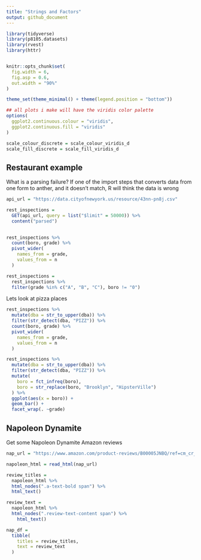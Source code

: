 ```yaml
---
title: "Strings and Factors"
output: github_document
---
```

```r
library(tidyverse)
library(p8105.datasets)
library(rvest)
library(httr)


knitr::opts_chunk$set(
  fig.width = 6,
  fig.asp = 0.6,
  out.width = "90%"
)

theme_set(theme_minimal() + theme(legend.position = "bottom"))

## all plots i make will have the viridis color palette
options(
  ggplot2.continuous.colour = "viridis",
  ggplot2.continuous.fill = "viridis"
)

scale_colour_discrete = scale_colour_viridis_d
scale_fill_discrete = scale_fill_viridis_d

```

## Restaurant example

What is a parsing failure?
If one of the import steps that converts data from one form to anther, and it doesn't match, R will think the data is wrong 
```r
api_url = "https://data.cityofnewyork.us/resource/43nn-pn8j.csv"

rest_inspections = 
  GET(api_url, query = list("$limit" = 50000)) %>% 
  content("parsed")
  
```

```r
rest_inspections %>%  
  count(boro, grade) %>% 
  pivot_wider(
    names_from = grade,
    values_from = n
  )
```

```r
rest_inspections = 
  rest_inspections %>% 
  filter(grade %in% c("A", "B", "C"), boro != "0")
```


Lets look at pizza places
```r
rest_inspections %>% 
  mutate(dba = str_to_upper(dba)) %>% 
  filter(str_detect(dba, "PIZZ")) %>% 
  count(boro, grade) %>% 
  pivot_wider(
    names_from = grade,
    values_from = n
  )
```


```r
rest_inspections %>% 
  mutate(dba = str_to_upper(dba)) %>% 
  filter(str_detect(dba, "PIZZ")) %>% 
  mutate(
    boro = fct_infreq(boro),
    boro = str_replace(boro, "Brooklyn", "HipsterVille")
  ) %>% 
  ggplot(aes(x = boro)) +
  geom_bar() +
  facet_wrap(. ~grade)
```


## Napoleon Dynamite

Get some Napoleon Dynamite Amazon reviews

```r
nap_url = "https://www.amazon.com/product-reviews/B00005JNBQ/ref=cm_cr_arp_d_viewopt_rvwer?ie=UTF8&reviewerType=avp_only_reviews&sortBy=recent&pageNumber=1"

napoleon_html = read_html(nap_url)

review_titles = 
  napoleon_html %>% 
  html_nodes(".a-text-bold span") %>% 
  html_text()

review_text = 
  napoleon_html %>% 
  html_nodes(".review-text-content span") %>% 
    html_text()

nap_df = 
  tibble(
    titles = review_titles,
    text = review_text
  )
```









